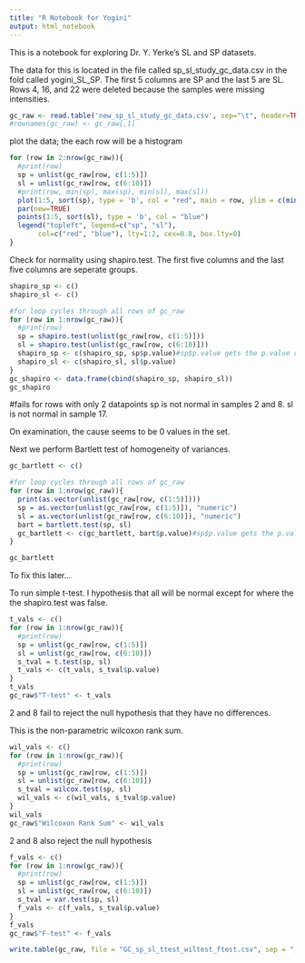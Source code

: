 ```yaml
---
title: "R Notebook for Yogini"
output: html_notebook
---
```


This is a notebook for exploring Dr. Y. Yerke's SL and SP datasets.

The data for this is located in the file called sp_sl_study_gc_data.csv in the fold called yogini_SL_SP.  The first 5 columns are SP and the last 5 are SL.
Rows 4, 16, and 22 were deleted because the samples were missing intensities.

```r
gc_raw <- read.table('new_sp_sl_study_gc_data.csv', sep="\t", header=TRUE, row.names = 1, check.names = FALSE)
#rownames(gc_raw) <- gc_raw[,1]
```
plot the data; the each row will be a histogram
```r
for (row in 2:nrow(gc_raw)){
  #print(row)
  sp = unlist(gc_raw[row, c(1:5)])
  sl = unlist(gc_raw[row, c(6:10)])
  #print(row, min(sp), max(sp), min(sl), max(sl))
  plot(1:5, sort(sp), type = 'b', col = "red", main = row, ylim = c(min(gc_raw[row,]), max(gc_raw[row,])), ylab = "Intensity")
  par(new=TRUE)
  points(1:5, sort(sl), type = 'b', col = "blue")
  legend("topleft", legend=c("sp", "sl"),
       col=c("red", "blue"), lty=1:2, cex=0.8, box.lty=0)
}

```



Check for normality using shapiro.test.  The first five columns and the last five columns are seperate groups.
```r
shapiro_sp <- c()
shapiro_sl <- c()

#for loop cycles through all rows of gc_raw
for (row in 1:nrow(gc_raw)){
  #print(row)
  sp = shapiro.test(unlist(gc_raw[row, c(1:5)]))
  sl = shapiro.test(unlist(gc_raw[row, c(6:10)]))
  shapiro_sp <- c(shapiro_sp, sp$p.value)#sp$p.value gets the p.value of sp
  shapiro_sl <- c(shapiro_sl, sl$p.value)
}
gc_shapiro <- data.frame(cbind(shapiro_sp, shapiro_sl))
gc_shapiro

```
#fails for rows with only 2 datapoints
sp is not normal in samples 2 and 8.
sl is not normal in sample 17.

On examination, the cause seems to be 0 values in the set.


Next we perform Bartlett test of homogeneity of variances.
```r
gc_bartlett <- c()

#for loop cycles through all rows of gc_raw
for (row in 1:nrow(gc_raw)){
  print(as.vector(unlist(gc_raw[row, c(1:5)])))
  sp = as.vector(unlist(gc_raw[row, c(1:5)]), "numeric")
  sl = as.vector(unlist(gc_raw[row, c(6:10)]), "numeric")
  bart = bartlett.test(sp, sl)
  gc_bartlett <- c(gc_bartlett, bart$p.value)#sp$p.value gets the p.value of sp
}

gc_bartlett
```
To fix this later...



To run simple t-test.  I hypothesis that all will be normal except for where the the shapiro.test was false.
```r
t_vals <- c()
for (row in 1:nrow(gc_raw)){
  #print(row)
  sp = unlist(gc_raw[row, c(1:5)])
  sl = unlist(gc_raw[row, c(6:10)])
  s_tval = t.test(sp, sl)
  t_vals <- c(t_vals, s_tval$p.value)
}
t_vals
gc_raw$"T-test" <- t_vals
```

2 and 8 fail to reject the null hypothesis that they have no differences.


This is the non-parametric wilcoxon rank sum.  
```r
wil_vals <- c()
for (row in 1:nrow(gc_raw)){
  #print(row)
  sp = unlist(gc_raw[row, c(1:5)])
  sl = unlist(gc_raw[row, c(6:10)])
  s_tval = wilcox.test(sp, sl)
  wil_vals <- c(wil_vals, s_tval$p.value)
}
wil_vals
gc_raw$"Wilcoxon Rank Sum" <- wil_vals
```
2 and 8 also reject the null hypothesis

```r
f_vals <- c()
for (row in 1:nrow(gc_raw)){
  #print(row)
  sp = unlist(gc_raw[row, c(1:5)])
  sl = unlist(gc_raw[row, c(6:10)])
  s_tval = var.test(sp, sl)
  f_vals <- c(f_vals, s_tval$p.value)
}
f_vals
gc_raw$"F-test" <- f_vals
```



```r
write.table(gc_raw, file = "GC_sp_sl_ttest_wiltest_ftest.csv", sep = ",")
```

